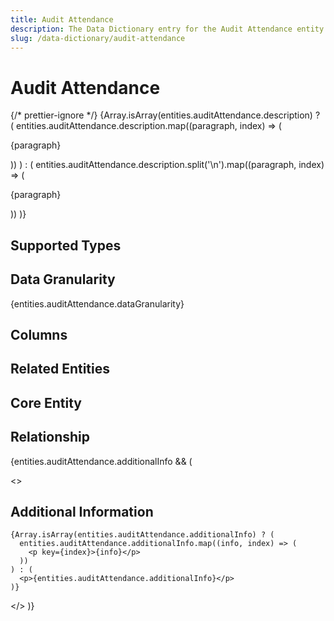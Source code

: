 ```yaml
---
title: Audit Attendance
description: The Data Dictionary entry for the Audit Attendance entity
slug: /data-dictionary/audit-attendance
---
```



# Audit Attendance

{/* prettier-ignore */}
{Array.isArray(entities.auditAttendance.description) ? (
  entities.auditAttendance.description.map((paragraph, index) => (
    <p key={index}>{paragraph}</p>
))
) : (
entities.auditAttendance.description.split('\n').map((paragraph, index) => (

<p key={index}>{paragraph}</p>
)) )}

## Supported Types

<SupportedTypesTable supportedTypes={entities.auditAttendance.supportedTypes} />

## Data Granularity

{entities.auditAttendance.dataGranularity}

## Columns

<ColumnsTable columns={entities.auditAttendance.columns} />

## Related Entities

<RelatedEntitiesList
  relatedEntities={entities.auditAttendance.relatedEntities}
/>

## Core Entity

<CoreEntityTable coreEntities={entities.auditAttendance.coreEntity} />

## Relationship

<RelationshipTable
  relationship={entities.auditAttendance.relationship}
  simple={true}
/>

{entities.auditAttendance.additionalInfo && (

  <>
    <h2>Additional Information</h2>

    {Array.isArray(entities.auditAttendance.additionalInfo) ? (
      entities.auditAttendance.additionalInfo.map((info, index) => (
        <p key={index}>{info}</p>
      ))
    ) : (
      <p>{entities.auditAttendance.additionalInfo}</p>
    )}

  </>
)}
